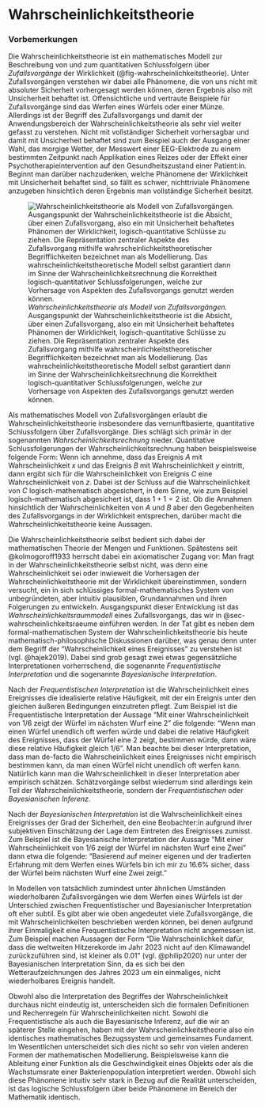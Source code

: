 # Wahrscheinlichkeitstheorie
\normalsize
### Vorbemerkungen {-}

Die Wahrscheinlichkeitstheorie ist ein mathematisches Modell zur Beschreibung 
von und zum quantitativen Schlussfolgern über *Zufallsvorgänge* der Wirklichkeit 
(@fig-wahrscheinlichkeitstheorie). Unter Zufallsvorgängen verstehen wir dabei 
alle Phänomene, die von uns nicht mit absoluter Sicherheit vorhergesagt werden können, 
deren Ergebnis also mit Unsicherheit behaftet ist. Offensichtliche und vertraute 
Beispiele für Zufallsvorgänge sind das Werfen eines Würfels oder einer Münze. 
Allerdings ist der Begriff des Zufallsvorgangs und damit der Anwendungsbereich 
der Wahrscheinlichkeitstheorie als sehr viel weiter gefasst zu verstehen. Nicht 
mit vollständiger Sicherheit vorhersagbar und damit mit Unsicherheit behaftet 
sind zum Beispiel auch der Ausgang einer Wahl, das morgige Wetter, der Messwert 
einer EEG-Elektrode zu einem bestimmten Zeitpunkt nach Applikation eines Reizes 
oder der Effekt einer Psychotherapieintervention auf den Gesundheitszustand 
einer Patient:in. Beginnt man darüber nachzudenken, welche Phänomene der Wirklichkeit 
mit Unsicherheit behaftet sind, so fällt es schwer, nichttriviale Phänomene anzugeben 
hinsichtlich deren Ergebnis man vollständige Sicherheit besitzt.

![*Wahrscheinlichkeitstheorie als Modell von Zufallsvorgängen.* Ausgangspunkt der
Wahrscheinlichkeitstheorie ist die Absicht, über einen Zufallsvorgang, also ein mit
Unsicherheit behaftetes Phänomen der Wirklichkeit, logisch-quantitative Schlüsse zu ziehen.
Die Repräsentation zentraler Aspekte des Zufallsvorgang mithilfe wahrscheinlichkeitstheoretischer
Begrifflichkeiten bezeichnet man als Modellierung. Das wahrscheinlichkeitstheoretische
Modell selbst garantiert dann im Sinne der Wahrscheinlichkeitsrechnung die Korrektheit 
logisch-quantitativer Schlussfolgerungen, welche zur Vorhersage von Aspekten des 
Zufallsvorgangs genutzt werden können.](./_figures/300-wahrscheinlichkeitstheorie){#fig-wahrscheinlichkeitstheorie fig-align="center"}

Als mathematisches Modell von Zufallsvorgängen erlaubt die 
Wahrscheinlichkeitstheorie insbesondere das vernunftbasierte, quantitative
Schlussfolgern über Zufallsvorgänge. Dies schlägt sich primär in der sogenannten 
*Wahrscheinlichkeitsrechnung* nieder. Quantitative Schlussfolgerungen der 
Wahrscheinlichkeitsrechnung haben beispielsweise folgende Form: Wenn ich 
annehme, dass das Ereignis $A$ mit Wahrscheinlichkeit $x$ und das Ereignis $B$ 
mit Wahrscheinlichkeit $y$ eintritt, dann ergibt sich für die Wahrscheinlichkeit 
von Ereignis $C$ eine Wahrscheinlichkeit von $z$. Dabei ist der Schluss auf die 
Wahrscheinlichkeit von $C$ logisch-mathematisch abgesichert, in dem Sinne, wie 
zum Beispiel logisch-mathematisch abgesichert ist, dass $1+1=2$ ist. Ob die 
Annahmen hinsichtlich der Wahrscheinlichkeiten von $A$ und $B$ aber den Gegebenheiten 
des Zufallsvorgangs in der Wirklichkeit entsprechen, darüber macht 
die Wahrscheinlichkeitstheorie keine Aussagen. 

Die Wahrscheinlichkeitstheorie selbst bedient sich dabei der mathematischen 
Theorie der Mengen und Funktionen. Spätestens seit @kolmogoroff1933 herrscht 
dabei ein axiomatischer Zugang vor: Man fragt in der Wahrscheinlichkeitstheorie 
selbst nicht, was denn eine Wahrscheinlichkeit sei oder inwieweit die Vorhersagen 
der Wahrscheinlichkeitstheorie mit der Wirklichkeit übereinstimmen, sondern 
versucht, ein in sich schlüssiges formal-mathematisches System von unbegründeten, 
aber intuitiv plausiblen, Grundannahmen und ihren Folgerungen zu entwickeln. 
Ausgangspunkt dieser Entwicklung ist das *Wahrscheinlichkeitsraummodell* eines
Zufallsvorgangs, das wir in @sec-wahrscheinlichkeitsraeume einführen werden.
In der Tat gibt es neben dem formal-mathematischen System der 
Wahrscheinlichkeitstheorie bis heute mathematisch-philosophische Diskussionen darüber, 
was genau denn unter dem Begriff der "Wahrscheinlichkeit eines Ereignisses" zu 
verstehen ist (vgl. @hajek2019). Dabei sind grob gesagt zwei etwas gegensätzliche 
Interpretationen vorherrschend, die sogenannte *Frequentistische Interpretation* 
und die sogenannte *Bayesianische Interpretation*.

Nach der *Frequentistischen Interpretation* ist die Wahrscheinlichkeit eines 
Ereignisses  die idealisierte relative Häufigkeit, mit der ein Ereignis unter 
den gleichen äußeren Bedingungen einzutreten pflegt. Zum Beispiel ist die 
Frequentistische Interpretation der Aussage "Mit einer Wahrscheinlichkeit von
1/6 zeigt der Würfel im nächsten Wurf eine 2" die folgende: "Wenn man einen Würfel 
unendlich oft werfen würde und dabei die relative Häufigkeit des Ereignisses, dass 
der Würfel eine 2 zeigt, bestimmen würde, dann wäre diese relative Häufigkeit 
gleich 1/6". Man beachte bei dieser Interpretation, dass man de-facto die 
Wahrscheinlichkeit eines Ereignisses nicht empirisch bestimmen kann, da man 
einen Würfel nicht unendlich oft werfen kann. Natürlich kann man die 
Wahrscheinlichkeit in dieser Interpretation aber empirisch schätzen. 
Schätzvorgänge selbst wiederrum sind allerdings kein Teil der Wahrscheinlichkeitstheorie, 
sondern der *Frequentistischen* oder *Bayesianischen Inferenz*.  

Nach der *Bayesianischen Interpretation* ist die Wahrscheinlichkeit eines 
Ereignisses  der Grad der Sicherheit, den eine Beobachter:in aufgrund ihrer 
subjektiven Einschätzung der Lage dem Eintreten des Ereignisses zumisst. 
Zum Beispiel ist die Bayesianische Interpretation der Aussage "Mit einer 
Wahrscheinlichkeit von 1/6 zeigt der Würfel im nächsten Wurf eine Zwei" dann etwa die
folgende: "Basierend auf meiner eigenen und der tradierten Erfahrung mit dem 
Werfen eines Würfels bin ich mir zu 16.6% sicher, dass der Würfel beim nächsten 
Wurf eine Zwei zeigt." 

In Modellen von tatsächlich zumindest unter ähnlichen Umständen wiederholbaren 
Zufallsvorgängen wie dem Werfen eines Würfels ist der Unterschied zwischen 
Frequentistischer und Bayesianischer Interpretation oft eher subtil. Es gibt 
aber wie oben angedeutet viele Zufallsvorgänge, die mit Wahrscheinlichkeiten 
beschrieben werden können, bei denen aufgrund ihrer Einmaligkeit eine 
Frequentistische Interpretation nicht angemessen ist. Zum Beispiel machen 
Aussagen der Form "Die Wahrscheinlichkeit dafür, dass die weltweiten Hitzerekorde 
im Jahr 2023 nicht auf den Klimawandel zurückzuführen sind, ist kleiner als 0.01" (vgl.
@philip2020) nur unter der Bayesianischen Interpretation Sinn, da es sich bei den 
Wetteraufzeichnungen des Jahres 2023 um ein einmaliges, nicht wiederholbares Ereignis handelt.  

Obwohl also die Interpretation des Begriffes der Wahrscheinlichkeit durchaus 
nicht eindeutig ist, unterscheiden sich die formalen Definitionen und Rechenregeln 
für Wahrscheinlichkeiten nicht. Sowohl die Frequentistische als auch die 
Bayesianische Inferenz, auf die wir an späterer Stelle eingehen, haben mit der 
Wahrscheinlichkeitstheorie also ein identisches mathematisches Bezugssystem 
und gemeinsames Fundament. Im Wesentlichen unterscheidet sich dies nicht so sehr
von vielen anderen Formen der mathematischen Modellierung. Beispielsweise kann
die Ableitung einer Funktion als die Geschwindigkeit eines Objekts oder als die 
Wachstumsrate einer Bakterienpopulation interpretiert werden. Obwohl sich diese
Phänomene intuitiv sehr stark in Bezug auf die Realität unterscheiden, ist das 
logische Schlussfolgern über beide Phänomene im Bereich der Mathematik identisch.  

